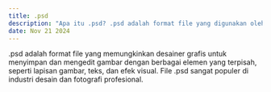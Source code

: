 ---
title: .psd  
description: "Apa itu .psd? .psd adalah format file yang digunakan oleh Adobe Photoshop untuk menyimpan gambar yang dapat diedit secara terpisah, termasuk lapisan (layers), teks, dan efek."  
date: Nov 21 2024  
---  
.psd adalah format file yang memungkinkan desainer grafis untuk menyimpan dan mengedit gambar dengan berbagai elemen yang terpisah, seperti lapisan gambar, teks, dan efek visual. File .psd sangat populer di industri desain dan fotografi profesional.
